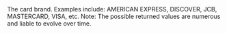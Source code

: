   

  

<ParamField body="Brand" type="string" >     
The card brand. Examples include: AMERICAN EXPRESS, DISCOVER, JCB, MASTERCARD, VISA, etc.  
Note: The possible returned values are numerous and liable to evolve over time. 
</ParamField>